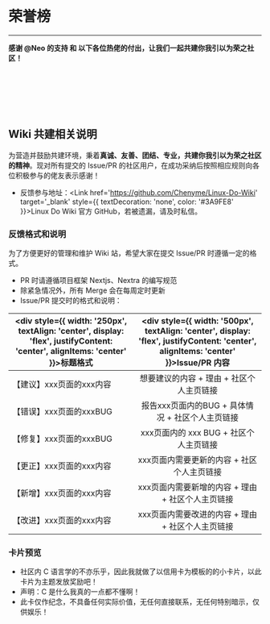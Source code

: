 <br></br>


# 荣誉榜

---

**感谢 @Neo 的支持 和 以下各位热佬的付出，让我们一起共建你我引以为荣之社区！**

<br></br>
<CardGrid>
  <Gold
    heading='@Neo'
    number='0000 0000 0000 0000'
    date='07/23'
    code='000'
  />
  <Gold
    heading='@为伊WaYease'
    number='0000 0000 0000 0008'
    date='07/24'
    code='008'
  />
  <Gold
    heading='@思無邪'
    number='0000 0000 0000 0003'
    date='07/23'
    code='003'
  />
  <Gold
    heading='@崔裕姝'
    number='0000 0000 0000 0005'
    date='07/24'
    code='005'
  />
  <Gold
    heading='@Sitoi'
    number='0000 0000 0000 0001'
    date='07/23'
    code='001'
  />
</CardGrid>

<CardGrid>
  <Niello
    name='@nr0728'
    number='0000 0000 0000 0002'
    date='07/23'
    code='002'
  />
  <Niello
    name='@王天一'
    number='0000 0000 0000 0004'
    date='07/24'
    code='004'
  />
  <Niello
    name='@KusoJc'
    number='0000 0000 0000 0006'
    date='07/24'
    code='006'
  />
  <Niello
    name='@完全'
    number='0000 0000 0000 0007'
    date='07/24'
    code='007'
  />
  <Niello
    name='@huqizheng'
    number='0000 0000 0000 0009'
    date='07/24'
    code='009'
  />
</CardGrid>

<br></br>

## Wiki 共建相关说明

为营造并鼓励共建环境，秉着**真诚、友善、团结、专业，共建你我引以为荣之社区的精神**。现对所有提交的 Issue/PR 的社区用户，在成功采纳后按照相应规则向各位积极参与的佬友表示感谢！

- 反馈参与地址：<Link href='https://github.com/Chenyme/Linux-Do-Wiki' target='_blank' style={{ textDecoration: 'none', color: '#3A9FE8' }}>Linux Do Wiki 官方 GitHub</Link>，若被遗漏，请及时私信。

### 反馈格式和说明

为了方便更好的管理和维护 Wiki 站，希望大家在提交 Issue/PR 时遵循一定的格式。

- PR 时请遵循项目框架 Nextjs、Nextra 的编写规范
- 除紧急情况外，所有 Merge 会在每周定时更新
- Issue/PR 提交时的格式和说明：

|<div style={{ width: '250px', textAlign: 'center', display: 'flex', justifyContent: 'center', alignItems: 'center' }}>标题格式</div>| <div style={{ width: '500px', textAlign: 'center', display: 'flex', justifyContent: 'center', alignItems: 'center' }}>Issue/PR 内容</div> |
|------|:------:|
| 【建议】xxx页面的xxx内容 | 想要建议的内容 + 理由 + 社区个人主页链接 |
| 【错误】xxx页面的xxxBUG | 报告xxx页面内的BUG + 具体情况 + 社区个人主页链接 |
| 【修复】xxx页面的xxxBUG | xxx页面内的 xxx BUG + 社区个人主页链接 |
| 【更正】xxx页面的xxx内容 | xxx页面内需要更新的内容 + 社区个人主页链接 |
| 【新增】xxx页面的xxx内容 | xxx页面内需要新增的内容 + 理由 + 社区个人主页链接 |
| 【改进】xxx页面的xxx内容 | xxx页面内需要改进的内容 + 理由 + 社区个人主页链接 |

### 卡片预览

- 社区内 C 语言学的不亦乐乎，因此我就做了以信用卡为模板的的小卡片，以此卡片为主题发放奖励吧！
- 声明：C 是什么我真的一点都不懂啊！
- 此卡仅作纪念，不具备任何实际价值，无任何直接联系，无任何特别暗示，仅供娱乐！

<CardGrid>
  <Niello
    name='Linux Do Wiki'
    number='0000 0000 0000 0000'
    date='07/24'
    code='000'
  />
  <Gold
    heading='Linux Do Wiki'
    number='0000 0000 0000 0000'
    date='07/24'
    name='LINUX DO METAVERSE'
    code='000'
  />
</CardGrid>